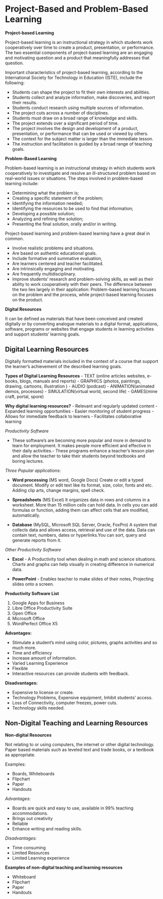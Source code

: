 # Project-Based and Problem-Based Learning

**Project-based Learning**

Project-based learning is an instructional strategy in which students work
cooperatively over time to create a product, presentation, or performance. The two
essential components of project-based learning are an engaging and motivating
question and a product that meaningfully addresses that question.

Important characteristics of project-based learning, according to the
International Society for Technology in Education (ISTE), include the following:

- Students can shape the project to fit their own interests and abilities.
- Students collect and analyze information, make discoveries, and report their
results.
- Students conduct research using multiple sources of information.
- The project cuts across a number of disciplines.
- Students must draw on a broad range of knowledge and skills.
- The project extends over a significant period of time.
- The project involves the design and development of a product, presentation, or
performance that can be used or viewed by others.
- The context for the subject matter is larger than the immediate lesson.
- The instruction and facilitation is guided by a broad range of teaching goals.

**Problem-Based Learning**

Problem-based learning is an instructional strategy in which students work cooperatively to investigate and resolve an ill-structured problem based on real-world issues or situations. The steps involved in problem-based learning include:

- Determining what the problem is;
- Creating a specific statement of the problem;
- Identifying the information needed;
- Identifying the resources to be used to find that information;
- Developing a possible solution;
- Analyzing and refining the solution;
- Presenting the final solution, orally and/or in writing.

Project-based learning and problem-based learning have a great deal in common.

- Involve realistic problems and situations.
- Are based on authentic educational goals.
- Include formative and summative evaluation,
- Are learners centered and teacher facilitated.
- Are intrinsically engaging and motivating.
- Are frequently multidisciplinary.
- Improve students' research and problem-solving skills, as well as their ability to work cooperatively with their peers.
The difference between the two lies largely in their application: Problem-based learning focuses on the problem and the process, while project-based learning focuses on the product.

**Digital Resources**

It can be defined as materials that have been conceived and created digitally or
by converting analogue materials to a digital format, applications, software, programs
or websites that engage students in learning activities and support students' learning
goals.

## Digital Learning Resources
Digitally formatted materials included in the context of a course that support the learner's achievement of the described
learning goals.

**Types of Digital Learning Resources**
- TEXT (online articles websites, e-books, blogs, manuals and reports)
- GRAPHICS (photos, paintings, drawing, cartoons, illustration )
- AUDIO (podcast)
- ANIMATION(animated demos, processes)
- SIMULATION(virtual world, second life)
- GAMES(mine craft, portal, spore)

**Why digital learning resources?**
- Relevant and regularly updated content
- Expanded learning opportunities
- Easier monitoring of student progress
- Allows for immediate feedback to learners
- Facilitates collaborative learning

*Productivity Software*

- These software’s are becoming more popular and more in demand to learn for
employment. It makes people more efficient and effective in their daily
activities.-
These programs enhance a teacher's lesson plan and allow the teacher to take
their students beyond textbooks and boring lectures.

*Three Popular applications:*

- **Word processing** (MS word, Google Docs)
Create or edit a typed document. Modify or edit text like its format, size, color, fonts and etc.
Adding clip arts, change margins, spell check.

- **Spreadsheets** (MS Excel)
It organizes data in rows and columns in a worksheet. More
than 15 million cells can hold data. In cells you can add formulas or function, adding them can affect cells that are modified, automatically.

- **Database** (MySQL, Microsoft SQL Server, Oracle, FoxPro)
A system that collects data and allows access, retrieval and use of the
data. Data can contain text, numbers, dates or hyperlinks.You can sort, query and generate reports from it.

*Other Productivity Software*

- **Excel** - A Productivity tool when dealing in math and science situations. Charts and graphs can help visually in creating difference in numerical
data.

- **PowerPoint** - Enables teacher to make slides of their notes, Projecting slides onto a screen.

**Productivity Software List**

1. Google Apps for Business
2. Libre Office Productivity Suite
3. Open Office
4. Microsoft Office
5. WordPerfect Office X5

**Advantages:**

- Stimulate a student's mind using color, pictures, graphs activities and so much
more.
- Time and efficiency
- Increase amount of information.
- Varied Learning Experience
- Flexible
- Interactive resources can provide students with feedback.

**Disadvantages:**

- Expensive to license or create.
- Technology Problems, Expensive equipment, Inhibit students' access.
- Loss of Connectivity, computer freezes, power cuts.
- Technology skills needed.

## Non-Digital Teaching and Learning Resources

**Non-digital Resources**

Not relating to or using computers, the internet or other digital technology.
Paper based materials such as leveled text and trade books, or a textbook as
appropriate.

Examples:

- Boards, Whiteboards
- Flipchart
- Paper
- Handouts

*Advantages:*

- Boards are quick and easy to use, available in 99% teaching accommodations.
- Brings out creativity
- Reliable
- Enhance writing and reading skills.

*Disadvantages:*

- Time consuming
- Limited Resources
- Limited Learning experience

**Examples of non-digital teaching and learning resources**

- Whiteboard
- Flipchart
- Paper
- Handouts